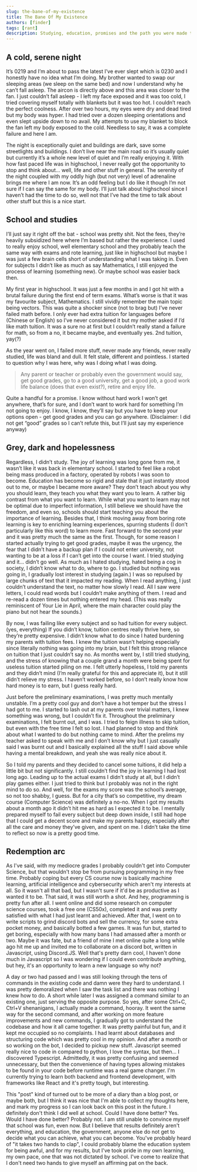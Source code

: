```yaml
---
slug: the-bane-of-my-existence
title: The Bane Of My Existence
authors: [finder]
tags: [rant]
description: Studying, education, promises and the path you were made to follow
---
```


## A cold, serene night

It’s 0219 and I’m about to pass the latest I’ve ever slept which is 0230 and I honestly have no idea what I’m doing. My brother wanted to swap our sleeping areas (we sleep on the same bed) and now I understand why he can’t fall asleep. The aircon is directly above and this area was closer to the fan. I just couldn’t fall asleep - I left my face exposed and it was too cold, I tried covering myself totally with blankets but it was too hot. I couldn’t reach the perfect coolness. After over two hours, my eyes were dry and dead tired but my body was hyper. I had tried over a dozen sleeping orientations and even slept upside down to no avail. My attempts to use my blanket to block the fan left my body exposed to the cold. Needless to say, it was a complete failure and here I am.

The night is exceptionally quiet and buildings are dark, save some streetlights and buildings. I don’t live near the main road so it’s usually quiet but currently it’s a whole new level of quiet and I’m really enjoying it. With how fast paced life was in highschool, I never really got the opportunity to stop and think about... well, life and other stuff in general. The serenity of the night coupled with my oddly high (but not very) level of adrenaline brings me where I am now. It’s an odd feeling but I do like it though I’m not sure if I can say the same for my body. I’ll just talk about highschool since I haven’t had the time to do so, well not that I’ve had the time to talk about other stuff but this is a nice start.

## School and studies

I’ll just say it right off the bat - school was pretty shit. Not the fees, they’re heavily subsidized here where I’m based but rather the experience. I used to really enjoy school, well elementary school and they probably teach the same way with exams and rote learning, just like in highschool but maybe I was just a few brain cells short of understanding what I was taking in. Even for subjects I didn’t like as much as say Mathematics, I still enjoyed the process of learning (something new). Or maybe school was easier back then.

My first year in highschool. It was just a few months in and I got hit with a brutal failure during the first end of term exams. What’s worse is that it was my favourite subject, Mathematics. I still vividly remember the main topic being vectors. This was quite a shocker since (not to brag but) I’ve never failed math before. I only ever had extra tuition for languages before (Chinese or English) so I’ve never considered it but my mother asked if I’d like math tuition. It was a sure no at first but I couldn’t really stand a failure for math, so from a no, it became maybe, and eventually yes. 2nd tuition, yay(?)

As the year went on, I failed more stuff, never made any friends, never really studied, life was bland and dull. It felt stale, different and pointless. I started to question why I was here, why was I doing what I was doing.

> Any parent or teacher or probably even the government would say, get good grades, go to a good university, get a good job, a good work life balance (does that even exist?), retire and enjoy life.

Quite a handful for a promise. I know without hard work I won’t get anywhere, that’s for sure, and I don’t want to work hard for something I’m not going to enjoy. I know, I know, they’ll say but you have to keep your options open - get good grades and you can go anywhere. (Disclaimer: I did not get “good” grades so I can’t refute this, but I’ll just say my experience anyway)

## Grey, dark and hopelessness

Regardless, I didn’t study. The joy of learning was long gone from me, it wasn’t like it was back in elementary school. I started to feel like a robot being mass produced in a factory, operated by robots I was soon to become. Education has become so rigid and stale that it just instantly stood out to me, or maybe I became more aware? They don’t teach about you why you should learn, they teach you what they want you to learn. A rather big contrast from what you want to learn. While what you want to learn may not be optimal due to imperfect information, I still believe we should have the freedom, and even so, schools should start teaching you about the importance of learning. Besides that, I think moving away from boring rote learning is key to enriching learning experiences, spurring students (I don’t particularly like this word) to learn more.
Fast forward to the second year and it was pretty much the same as the first. Though, for some reason I started actually trying to get good grades, maybe it was the urgency, the fear that I didn’t have a backup plan if I could not enter university, not wanting to be at a loss if I can’t get into the course I want. I tried studying and it... didn’t go well. As much as I hated studying, hated being a cog in society, I didn’t know what to do, where to go. I studied but nothing was going in, I gradually lost interest in studying (again.) I was so repulsed by large chunks of text that it impacted my reading. When I read anything, I just couldn’t understand the text, no matter how slowly I read. All I saw were letters, I could read words but I couldn’t make anything of them. I read and re-read a dozen times but nothing entered my head. (This was really reminiscent of Your Lie in April, where the main character could play the piano but not hear the sounds.)

By now, I was failing like every subject and so had tuition for every subject. (yes, everything) If you didn’t know, tuition centres really thrive here, so they’re pretty expensive. I didn’t know what to do since I hated burdening my parents with tuition fees. I knew the tuition wasn’t helping especially since literally nothing was going into my brain, but I felt this strong reliance on tuition that I just couldn’t say no. As months went by, I still tried studying, and the stress of knowing that a couple grand a month were being spent for useless tuition started piling on me. I felt utterly hopeless, I told my parents and they didn’t mind (I’m really grateful for this and appreciate it), but it still didn’t relieve my stress. I haven’t worked before, so I don’t really know how hard money is to earn, but I guess really hard.

Just before the preliminary examinations, I was pretty much mentally unstable. I’m a pretty cool guy and don’t have a hot temper but the stress I had got to me. I started to lash out at my parents over trivial matters, I knew something was wrong, but I couldn’t fix it. Throughout the preliminary examinations, I felt burnt out, and I was. I tried to feign illness to skip tuition, but even with the free time I felt so lost. I had planned to stop and think about what I wanted to do but nothing came to mind. After the prelims my teacher asked to speak with me and I don’t know why but I just casually said I was burnt out and I basically explained all the stuff I said above while having a mental breakdown, and yeah she was really nice about it.

So I told my parents and they decided to cancel some tuitions, it did help a little bit but not significantly. I still couldn’t find the joy in learning I had lost long ago. Leading up to the actual exams I didn’t study at all, but I didn’t play games either. I just tried to think but I probably was not in the right mind to do so. And well, for the exams my score was the school’s average, so not too shabby, I guess. But for a city that’s so competitive, my dream course (Computer Science) was definitely a no-no. When I got my results about a month ago it didn’t hit me as hard as I expected it to be. I mentally prepared myself to fail every subject but deep down inside, I still had hope that I could get a decent score and make my parents happy, especially after all the care and money they’ve given, and spent on me. I didn’t take the time to reflect so now is a pretty good time.

## Redemption arc

As I've said, with my mediocre grades I probably couldn't get into Computer Science, but that wouldn't stop be from pursuing programming in my free time. Probably coping but every CS course now is basically machine learning, artificial intelligence and cybersecurity which aren't my interests at all. So it wasn't all that bad, but I wasn't sure if it'd be as productive as I wanted it to be. That said, it was still worth a shot. And hey, programming is pretty fun after all. I went online and did some research on computer science courses, took a free one (CS50x), completed it and was pretty satisfied with what I had just learnt and achieved. After that, I went on to write scripts to grind discord bots and sell the currency, for some extra pocket money, and basically botted a few games. It was fun but, started to get boring, especially with how many bans I had amassed after a month or two. Maybe it was fate, but a friend of mine I met online quite a long while ago hit me up and invited me to collaborate on a discord bot, written in Javascript, using Discord.JS. Well that's pretty darn cool, I haven't done much in Javascript so I was wondering if I could even contribute anything, but hey, it's an opportunity to learn a new language so why not?

A day or two had passed and I was still looking through the tens of commands in the existing code and damn were they hard to understand. I was pretty demoralized when I saw the task list and there was nothing I knew how to do. A short while later I was assigned a command similar to an existing one, just serving the opposite purpose. So yes, after some Ctrl+C, Ctrl+V shenanigans, I actually made a command, hooray. It went the same way for the second command, and after working on more feature improvements and new commands, I gradually got to understand the codebase and how it all came together. It was pretty painful but fun, and it kept me occupied so no complaints. I had learnt about databases and structuring code which was pretty cool in my opinion. And after a month or so working on the bot, I decided to pickup new stuff. Javascript seemed really nice to code in compared to python, I love the syntax, but then... I discovered Typescript. Admittedly, it was pretty confusing and seemed unnecessary, but then the convenience of having types allowing mistakes to be found in your code before runtime was a real game changer. I'm currently trying to learn both backend and frontend development, with frameworks like React and it's pretty tough, but interesting.

This "post" kind of turned out to be more of a diary than a blog post, or maybe both, but I think it was nice that I'm able to collect my thoughts here, and mark my progress so I can look back on this post in the future. I definitely don't think I did well at school. Could I have done better? Yes. Would I have done better? Probably not. I am still unable to convince myself that school was fun, even now. But I believe that results definitely aren't everything, and education, the government, anyone else do not get to decide what you can achieve, what you can become. You've probably heard of "it takes two hands to clap", I could probably blame the education system for being awful, and for my results, but I've took pride in my own learning, my own pace, one that was not dictated by school. I've come to realize that I don't need two hands to give myself an affirming pat on the back.